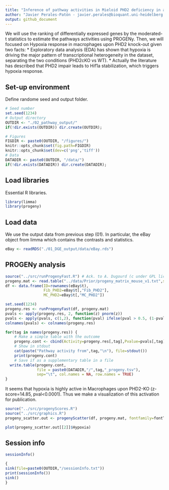 ```yaml
---
title: "Inference of pathway activities in Mieloid PHD2 deficiency in atherogenesis"
author: "Javier Perales-Patón - javier.perales@bioquant.uni-heidelberg.de - ORCID: 0000-0003-0780-6683" 
output: github_document
---
```


We will use the ranking of differentially expressed genes by the moderated-t statistics 
to estimate the pathways activities using PROGENy. Then, we will focused on Hypoxia response 
in macrophages upon PHD2 knock-out given two facts:
* Exploratory data analysis (EDA) has shown that hypoxia is driving the major pattern of 
  transcriptional heterogeneity in the dataset, separating the two conditions (PHD2cKO vs WT).
* Actually the literature has described that PHD2 impair leads to Hif1a stabilization, which
  triggers hypoxia response.


## Set-up environment
Define randome seed and output folder.
```r
# Seed number
set.seed(1234)
# Output directory
OUTDIR <- "./02_pathway_output/"
if(!dir.exists(OUTDIR)) dir.create(OUTDIR);

# Figures
FIGDIR <- paste0(OUTDIR, "/figures/")
knitr::opts_chunk$set(fig.path=FIGDIR)
knitr::opts_chunk$set(dev=c('png','tiff'))
# Data
DATADIR <- paste0(OUTDIR, "/data/")
if(!dir.exists(DATADIR)) dir.create(DATADIR);
```

## Load libraries
Essential R libraries.
```r
library(limma)
library(progeny)
```

## Load data
We use the output data from previous step (01). In particular,
the eBay object from limma which contains the contrasts and statistics.
```r
eBay <- readRDS("./01_DGE_output/data/eBay.rds")
```

## PROGENy analysis

```r
source("../src/runProgenyFast.R") # Ack. to A. Dugourd (c under GPL license)
progeny.mat <- read.table("../data/Prior/progeny_matrix_mouse_v1.txt",sep=",",header=TRUE)
df <- data.frame(ID=rownames(eBay$t),
                 Fib_PHD2=eBay$t[,"Fib_PHD2"],
                 MC_PHD2=eBay$t[,"MC_PHD2"])

set.seed(1234)
progeny.res <- runProgenyFast(df, progeny.mat)
pvals <- apply(progeny.res, 2, function(z) pnorm(z))
pvals <- apply(pvals, c(1,2), function(pval) ifelse(pval > 0.5, (1-pval)*2, pval*2))
colnames(pvals) <- colnames(progeny.res)

for(tag in names(progeny.res)) {
    # Make a simple table with the outcome
    progeny.cont <- cbind(Activity=progeny.res[,tag],Pvalue=pvals[,tag])
    # Show in stdout
    cat(paste("Pathway activity from",tag,"\n"), file=stdout())
    print(progeny.cont)
    # Save if as a supplementary table in a file
  write.table(progeny.cont,
              file = paste0(DATADIR,"/",tag,"_progeny.tsv"),
              sep="\t", col.names = NA, row.names = TRUE)
}
```
It seems that hypoxia is highly active in Macrophages upon PHD2-KO
(z-score=14.85, pval\<0.0001). Thus we make a visualization of this
activation for publication.

```r
source("../src/progenyScores.R")
source("../src/graphics.R")
progeny_scatter.out <- progenyScatter(df, progeny.mat, fontfamily=fontTXT)

plot(progeny_scatter.out[[2]]$Hypoxia)
```

## Session info

```r
sessionInfo()

{                                                                                                                                                                                                           
sink(file=paste0(OUTDIR,"/sessionInfo.txt"))
print(sessionInfo())
sink()
}
```

